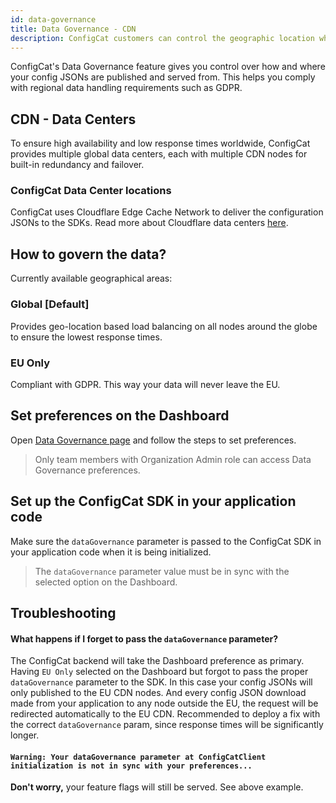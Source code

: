 ```yaml
---
id: data-governance
title: Data Governance - CDN
description: ConfigCat customers can control the geographic location where their data will be published to. Helps to stay compliant with GDPR and other data protection regulations.
---
```


ConfigCat's Data Governance feature gives you control over how and where your config JSONs are published and served from. This helps you comply with regional data handling requirements such as GDPR. 

## CDN - Data Centers

To ensure high availability and low response times worldwide, ConfigCat provides multiple global data centers, each with multiple CDN nodes for built-in redundancy and failover. 

### ConfigCat Data Center locations

ConfigCat uses Cloudflare Edge Cache Network to deliver the configuration JSONs to the SDKs. Read more about Cloudflare data centers [here](https://www.cloudflare.com/network/).

## How to govern the data?

Currently available geographical areas:

### Global [Default]

Provides geo-location based load balancing on all nodes around the globe to ensure the lowest response times.

### EU Only

Compliant with GDPR. This way your data will never leave the EU.

## Set preferences on the Dashboard

Open <a href="https://app.configcat.com/organization/data-governance">Data Governance page</a> and follow the steps to set preferences.

> Only team members with Organization Admin role can access Data Governance preferences.

## Set up the ConfigCat SDK in your application code

Make sure the `dataGovernance` parameter is passed to the ConfigCat SDK
in your application code when it is being initialized.

> The `dataGovernance` parameter value must be in sync with the selected option on
> the Dashboard.

## Troubleshooting

#### What happens if I forget to pass the `dataGovernance` parameter?

The ConfigCat backend will take the Dashboard preference as primary. Having `EU Only` selected on the Dashboard but forgot to pass the proper `dataGovernance` parameter to the SDK. In this case your config JSONs will only published to the EU CDN nodes. And every config JSON download made from your application to any node outside the EU, the request will be redirected automatically to the EU CDN. Recommended to deploy a fix with the correct `dataGovernance` param, since response times will be significantly longer.

#### `Warning: Your dataGovernance parameter at ConfigCatClient initialization is not in sync with your preferences...`

**Don't worry,** your feature flags will still be served. See above example.

